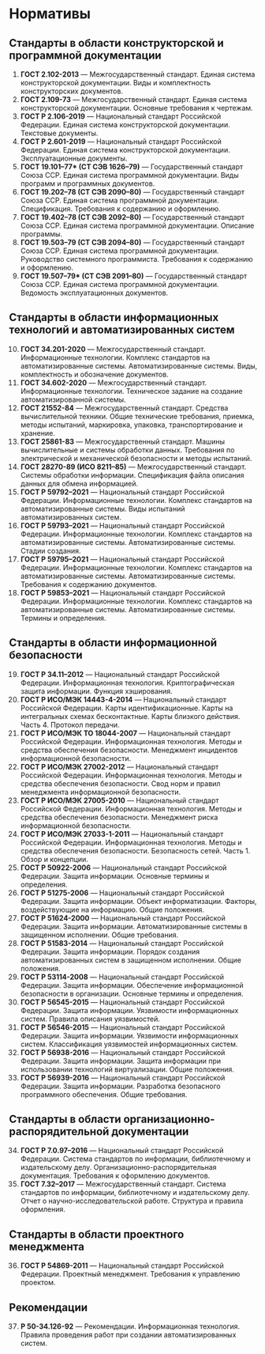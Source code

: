 # Нормативы

## Стандарты в области конструкторской и программной документации

1. **ГОСТ 2.102-2013** — Межгосударственный стандарт. Единая система конструкторской документации. Виды и комплектность конструкторских документов.
2. **ГОСТ 2.109-73** — Межгосударственный стандарт. Единая система конструкторской документации. Основные требования к чертежам.
3. **ГОСТ Р 2.106-2019** — Национальный стандарт Российской Федерации. Единая система конструкторской документации. Текстовые документы.
4. **ГОСТ Р 2.601-2019** — Национальный стандарт Российской Федерации. Единая система конструкторской документации. Эксплуатационные документы.
5. **ГОСТ 19.101–77\* (СТ СЭВ 1626–79)** — Государственный стандарт Союза ССР. Единая система программной документации. Виды программ и программных документов.
6. **ГОСТ 19.202–78 (СТ СЭВ 2090–80)** — Государственный стандарт Союза ССР. Единая система программной документации. Спецификация. Требования к содержанию и оформлению.
7. **ГОСТ 19.402–78 (СТ СЭВ 2092–80)** — Государственный стандарт Союза ССР. Единая система программной документации. Описание программы.
8. **ГОСТ 19.503–79 (СТ СЭВ 2094–80)** — Государственный стандарт Союза ССР. Единая система программной документации. Руководство системного программиста. Требования к содержанию и оформлению.
9. **ГОСТ 19.507–79\* (СТ СЭВ 2091–80)** — Государственный стандарт Союза ССР. Единая система программной документации. Ведомость эксплуатационных документов.

## Стандарты в области информационных технологий и автоматизированных систем

10. **ГОСТ 34.201-2020** — Межгосударственный стандарт. Информационные технологии. Комплекс стандартов на автоматизированные системы. Автоматизированные системы. Виды, комплектность и обозначение документов.
11. **ГОСТ 34.602-2020** — Межгосударственный стандарт. Информационные технологии. Техническое задание на создание автоматизированной системы.
12. **ГОСТ 21552-84** — Межгосударственный стандарт. Средства вычислительной техники. Общие технические требования, приемка, методы испытаний, маркировка, упаковка, транспортирование и хранение.
13. **ГОСТ 25861-83** — Межгосударственный стандарт. Машины вычислительные и системы обработки данных. Требования по электрической и механической безопасности и методы испытаний.
14. **ГОСТ 28270-89 (ИСО 8211–85)** — Межгосударственный стандарт. Системы обработки информации. Спецификация файла описания данных для обмена информацией.
15. **ГОСТ Р 59792–2021** — Национальный стандарт Российской Федерации. Информационные технологии. Комплекс стандартов на автоматизированные системы. Виды испытаний автоматизированных систем.
16. **ГОСТ Р 59793–2021** — Национальный стандарт Российской Федерации. Информационные технологии. Комплекс стандартов на автоматизированные системы. Автоматизированные системы. Стадии создания.
17. **ГОСТ Р 59795–2021** — Национальный стандарт Российской Федерации. Информационные технологии. Комплекс стандартов на автоматизированные системы. Автоматизированные системы. Требования к содержанию документов.
18. **ГОСТ Р 59853–2021** — Национальный стандарт Российской Федерации. Информационные технологии. Комплекс стандартов на автоматизированные системы. Автоматизированные системы. Термины и определения.

## Стандарты в области информационной безопасности

19. **ГОСТ Р 34.11–2012** — Национальный стандарт Российской Федерации. Информационная технология. Криптографическая защита информации. Функция хэширования.
20. **ГОСТ Р ИСО/МЭК 14443-4-2014** — Национальный стандарт Российской Федерации. Карты идентификационные. Карты на интегральных схемах бесконтактные. Карты близкого действия. Часть 4. Протокол передачи.
21. **ГОСТ Р ИСО/МЭК ТО 18044-2007** — Национальный стандарт Российской Федерации. Информационная технология. Методы и средства обеспечения безопасности. Менеджмент инцидентов информационной безопасности.
22. **ГОСТ Р ИСО/МЭК 27002-2012** — Национальный стандарт Российской Федерации. Информационная технология. Методы и средства обеспечения безопасности. Свод норм и правил менеджмента информационной безопасности.
23. **ГОСТ Р ИСО/МЭК 27005-2010** — Национальный стандарт Российской Федерации. Информационная технология. Методы и средства обеспечения безопасности. Менеджмент риска информационной безопасности.
24. **ГОСТ Р ИСО/МЭК 27033-1-2011** — Национальный стандарт Российской Федерации. Информационная технология. Методы и средства обеспечения безопасности. Безопасность сетей. Часть 1. Обзор и концепции.
25. **ГОСТ Р 50922-2006** — Национальный стандарт Российской Федерации. Защита информации. Основные термины и определения.
26. **ГОСТ Р 51275-2006** — Национальный стандарт Российской Федерации. Защита информации. Объект информатизации. Факторы, воздействующие на информацию. Общие положения.
27. **ГОСТ Р 51624-2000** — Национальный стандарт Российской Федерации. Защита информации. Автоматизированные системы в защищенном исполнении. Общие требования.
28. **ГОСТ Р 51583-2014** — Национальный стандарт Российской Федерации. Защита информации. Порядок создания автоматизированных систем в защищенном исполнении. Общие положения.
29. **ГОСТ Р 53114-2008** — Национальный стандарт Российской Федерации. Защита информации. Обеспечение информационной безопасности в организации. Основные термины и определения.
30. **ГОСТ Р 56545-2015** — Национальный стандарт Российской Федерации. Защита информации. Уязвимости информационных систем. Правила описания уязвимостей.
31. **ГОСТ Р 56546-2015** — Национальный стандарт Российской Федерации. Защита информации. Уязвимости информационных систем. Классификация уязвимостей информационных систем.
32. **ГОСТ Р 56938-2016** — Национальный стандарт Российской Федерации. Защита информации. Защита информации при использовании технологий виртуализации. Общие положения.
33. **ГОСТ Р 56939-2016** — Национальный стандарт Российской Федерации. Защита информации. Разработка безопасного программного обеспечения. Общие требования.

## Стандарты в области организационно-распорядительной документации

34. **ГОСТ Р 7.0.97–2016** — Национальный стандарт Российской Федерации. Система стандартов по информации, библиотечному и издательскому делу. Организационно-распорядительная документация. Требования к оформлению документов.
35. **ГОСТ 7.32–2017** — Межгосударственный стандарт. Система стандартов по информации, библиотечному и издательскому делу. Отчет о научно-исследовательской работе. Структура и правила оформления.

## Стандарты в области проектного менеджмента

36. **ГОСТ Р 54869-2011** — Национальный стандарт Российской Федерации. Проектный менеджмент. Требования к управлению проектом.

## Рекомендации

37. **Р 50-34.126-92** — Рекомендации. Информационная технология. Правила проведения работ при создании автоматизированных систем.